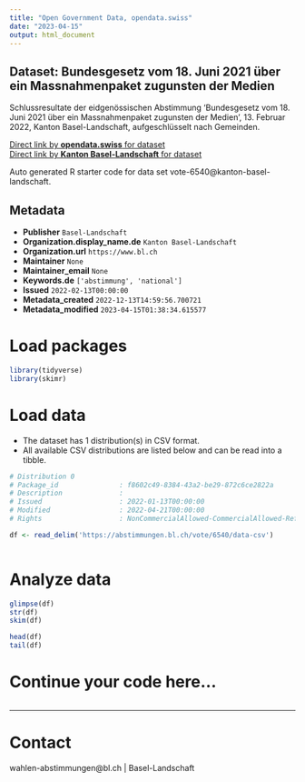 ```yaml
---
title: "Open Government Data, opendata.swiss"
date: "2023-04-15"
output: html_document
---
```


## Dataset: Bundesgesetz vom 18. Juni 2021 über ein Massnahmenpaket zugunsten der Medien

Schlussresultate der eidgenössischen Abstimmung 'Bundesgesetz vom 18. Juni 2021 über ein Massnahmenpaket zugunsten der Medien', 13. Februar 2022, Kanton Basel-Landschaft, aufgeschlüsselt nach Gemeinden.

[Direct link by **opendata.swiss** for dataset](https://opendata.swiss/de/dataset/bundesgesetz-vom-18-juni-2021-uber-ein-massnahmenpaket-zugunsten-der-medien1)<br>
[Direct link by **Kanton Basel-Landschaft** for dataset](https://abstimmungen.bl.ch/vote/6540/data)

Auto generated R starter code for data set vote-6540@kanton-basel-landschaft.

## Metadata

- **Publisher** `Basel-Landschaft`
- **Organization.display_name.de** `Kanton Basel-Landschaft`
- **Organization.url** `https://www.bl.ch`
- **Maintainer** `None`
- **Maintainer_email** `None`
- **Keywords.de** `['abstimmung', 'national']`
- **Issued** `2022-02-13T00:00:00`
- **Metadata_created** `2022-12-13T14:59:56.700721`
- **Metadata_modified** `2023-04-15T01:38:34.615577`


# Load packages

```r

library(tidyverse)
library(skimr)

```

# Load data

-   The dataset has 1 distribution(s) in CSV format.
-   All available CSV distributions are listed below and can be read into a tibble.

```r

# Distribution 0
# Package_id               : f8602c49-8384-43a2-be29-872c6ce2822a
# Description              : 
# Issued                   : 2022-01-13T00:00:00
# Modified                 : 2022-04-21T00:00:00
# Rights                   : NonCommercialAllowed-CommercialAllowed-ReferenceRequired

df <- read_delim('https://abstimmungen.bl.ch/vote/6540/data-csv')



```

# Analyze data

```r

glimpse(df)
str(df)
skim(df)

head(df)
tail(df)

```

# Continue your code here...

```r

```

------------------------------------------------------------------------

# Contact

wahlen-abstimmungen@bl.ch | Basel-Landschaft
